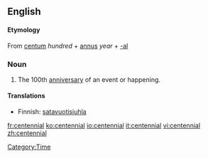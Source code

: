 {{wikipedia}}
==English==
==== Etymology ====
From {{L.}} [[centum]] ''hundred'' + [[annus]] ''year'' + [[-al]]

===Noun===
{{en-noun}}

# The 100th [[anniversary]] of an event or happening.

====Translations====
*Finnish: [[satavuotisjuhla]]

[[Category:Time]]

[[fr:centennial]]
[[ko:centennial]]
[[io:centennial]]
[[it:centennial]]
[[vi:centennial]]
[[zh:centennial]]